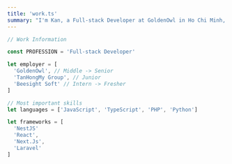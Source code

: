 ```yaml
---
title: 'work.ts'
summary: "I'm Kan, a Full-stack Developer at GoldenOwl in Ho Chi Minh, Viet Nam. I specialize in JavaScript and TypeScript, and I have experience with frameworks like React, Next, ExpressJS, NestJS. Join me in exploring the world of web development!"
---
```


```ts
// Work Information

const PROFESSION = 'Full-stack Developer'

let employer = [
  'GoldenOwl', // Middle -> Senior
  'TanHongMy Group', // Junior
  'Beesight Soft' // Intern -> Fresher
]

// Most important skills
let languages = ['JavaScript', 'TypeScript', 'PHP', 'Python']

let frameworks = [
  'NestJS'
  'React',
  'Next.Js',
  'Laravel'
]
```
